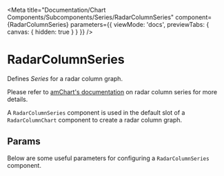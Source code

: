 
<Meta
  title="Documentation/Chart Components/Subcomponents/Series/RadarColumnSeries"
  component={RadarColumnSeries}
  parameters={{ viewMode: 'docs', previewTabs: { canvas: { hidden: true } } }}
/>

# RadarColumnSeries

Defines _Series_ for a radar column graph.

Please refer to [amChart's documentation](https://www.amcharts.com/docs/v4/reference/radarcolumnseries/) on radar column series for more details.

A `RadarColumnSeries` component is used in the default slot of a `RadarColumnChart` component to create a radar column graph.

## Params

Below are some useful parameters for configuring a `RadarColumnSeries` component.

<Props of={RadarColumnSeries} />
